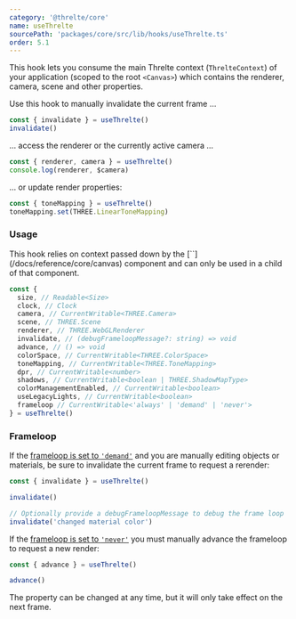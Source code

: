 ```yaml
---
category: '@threlte/core'
name: useThrelte
sourcePath: 'packages/core/src/lib/hooks/useThrelte.ts'
order: 5.1
---
```


This hook lets you consume the main Threlte context (`ThrelteContext`) of your application (scoped to the root `<Canvas>`) which contains the renderer, camera, scene and other properties.

Use this hook to manually invalidate the current frame …

```ts
const { invalidate } = useThrelte()
invalidate()
```

… access the renderer or the currently active camera …

```ts
const { renderer, camera } = useThrelte()
console.log(renderer, $camera)
```

… or update render properties:

```ts
const { toneMapping } = useThrelte()
toneMapping.set(THREE.LinearToneMapping)
```

### Usage

<Tip type="info">
	This hook relies on context passed down by the [`<Canvas>`](/docs/reference/core/canvas) component and can only be used in a child of that component.
</Tip>

```ts
const {
  size, // Readable<Size>
  clock, // Clock
  camera, // CurrentWritable<THREE.Camera>
  scene, // THREE.Scene
  renderer, // THREE.WebGLRenderer
  invalidate, // (debugFrameloopMessage?: string) => void
  advance, // () => void
  colorSpace, // CurrentWritable<THREE.ColorSpace>
  toneMapping, // CurrentWritable<THREE.ToneMapping>
  dpr, // CurrentWritable<number>
  shadows, // CurrentWritable<boolean | THREE.ShadowMapType>
  colorManagementEnabled, // CurrentWritable<boolean>
  useLegacyLights, // CurrentWritable<boolean>
  frameloop // CurrentWritable<'always' | 'demand' | 'never'>
} = useThrelte()
```

### Frameloop

If the [frameloop is set to `'demand'`](/docs/reference/core/canvas) and you are manually editing objects or materials, be sure to invalidate the current frame to request a rerender:

```ts
const { invalidate } = useThrelte()

invalidate()

// Optionally provide a debugFrameloopMessage to debug the frame loop
invalidate('changed material color')
```

If the [frameloop is set to `'never'`](/docs/reference/core/canvas) you must manually advance the frameloop to request a new render:

```ts
const { advance } = useThrelte()

advance()
```

The property can be changed at any time, but it will only take effect on the next frame.
